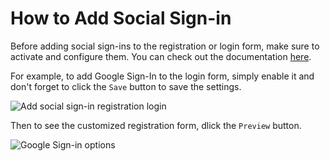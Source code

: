 
# How to Add Social Sign-in

Before adding social sign-ins to the registration or login form, make sure to activate and configure them. You can check out the documentation [here](/authentication/social-sign-ins).

For example, to add Google Sign-In to the login form, simply enable it and don't forget to click the `Save` button to save the settings.

![Add social sign-in registration login](/add-social-login-reg.png)

Then to see the customized registration form, dlick the `Preview` button.

![Google Sign-in options](/google-signin-addon-reg-form.png)



